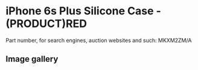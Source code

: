 # iPhone 6s Plus Silicone Case - (PRODUCT)RED

Part number, for search engines, auction websites and such: MKXM2ZM/A

## Image gallery

<div style={{ width: "768px" }}>
  <GalleryComponent
    images={[
      {
        original: "/everysource/MKXM2",
        thumbnail: "/everypreview/MKXM2",
      },
      {
        original: "/everysource/MKXM2_AV1_GOLD",
        thumbnail: "/everypreview/MKXM2_AV1_GOLD",
      },
      {
        original: "/everysource/MKXM2_AV1_SILVER",
        thumbnail: "/everypreview/MKXM2_AV1_SILVER",
      },
      {
        original: "/everysource/MKXM2_AV1_SPACE_GRAY",
        thumbnail: "/everypreview/MKXM2_AV1_SPACE_GRAY",
      }
    ]}
  />
</div>